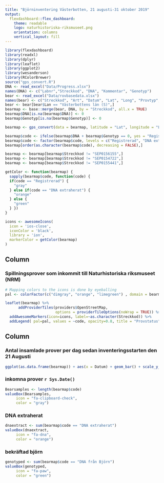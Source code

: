```yaml
---
title: "Björninventering Västerbotten, 21 augusti-31 oktober 2019"
output: 
  flexdashboard::flex_dashboard:
    theme: readable
    logo: naturhistoriska-riksmuseet.png
    orientation: columns
    vertical_layout: fill
---
```


```r
library(flexdashboard)
library(readxl)
library(dplyr)
library(leaflet)
library(ggplot2)
library(wesanderson)
library(RColorBrewer)
source("gps_convert.R")
DNA <- read_excel("Data/Progress.xlsx")
names(DNA) <- c("Labnr","Streckkod", "DNA", "Kommentar", "Genotyp")
bear <- read_excel("Data/rovbasedata.xlsx")
names(bear) <- c("Streckkod", "Art", "Datum", "Lat", "Long", "Provtyp", "Kommunnummer", "Kommun", "Lansnummer", "Lan")
bear <- bear[bear$Lan == "Västerbottens län (S)",]
bearmap <- base::merge(bear, DNA, by = "Streckkod", all.x = TRUE)
bearmap$DNA[is.na(bearmap$DNA)] <- 0
bearmap$Genotyp[is.na(bearmap$Genotyp)] <- 0

bearmap <- gps_convert(data = bearmap, latitude = "Lat", longitude = "Long")

bearmap$code <- ifelse(bearmap$DNA + bearmap$Genotyp == 0, yes = "Registrerad", ifelse(bearmap$DNA + bearmap$Genotyp > 1.9, yes = "DNA från Björn", no = "DNA extraherat"))
bearmap$code <- factor(bearmap$code, levels = c("Registrerad", "DNA extraherat", "DNA från Björn"))
bearmap[order(as.character(bearmap$code), decreasing = FALSE),]

bearmap <- bearmap[bearmap$Streckkod != "SEP0156155",]
bearmap <- bearmap[bearmap$Streckkod != "SEP0154722",]
bearmap <- bearmap[bearmap$Streckkod != "SEP0155441",]

```

```r
getColor <- function(bearmap) {
  sapply(bearmap$code, function(code) {
  if(code == "Registrerad") {
    "gray"
  } else if(code == "DNA extraherat") {
    "orange"
  } else {
    "green"
  } })
}

icons <- awesomeIcons(
  icon = 'ios-close',
  iconColor = 'black',
  library = 'ion',
  markerColor = getColor(bearmap)
)
```



Column {data-width=650}
-----------------------------------------------------------------------

### Spillningsprover som inkommit till Naturhistoriska riksmuseet (NRM)

```r
# Mapping colors to the icons is done by eyeballing
pal <- colorFactor(c("dimgray", "orange", "limegreen") , domain = bearmap$code, ordered = TRUE)

leaflet(bearmap) %>%
      addProviderTiles(providers$OpenStreetMap,
                       options = providerTileOptions(noWrap = TRUE)) %>%
  addAwesomeMarkers(icon=icons, label=~as.character(Streckkod)) %>%
  addLegend( pal=pal, values = ~code, opacity=0.8, title = "Provstatus", position = "bottomleft")

```

Column {data-width=350}
-----------------------------------------------------------------------

### Antal insamlade prover per dag sedan inventeringsstarten den 21 Augusti

```r
ggplot(as.data.frame(bearmap)) + aes(x = Datum) + geom_bar() + scale_y_continuous(name = "Insamlade prover per dag")
```

### inkomna prover `r Sys.Date()`

```r
Bearsamples <- length(bearmap$code)
valueBox(Bearsamples,
	 icon = "fa-clipboard-check",
	 color = "gray")
```

### DNA extraherat

```r
dnaextract <- sum(bearmap$code == "DNA extraherat")
valueBox(dnaextract,
	 icon = "fa-dna",
	 color = "orange")

```


### bekräftad björn

```r
genotyped <- sum(bearmap$code == "DNA från Björn")
valueBox(genotyped,
	 icon = "fa-paw",
	 color = "green")
```
